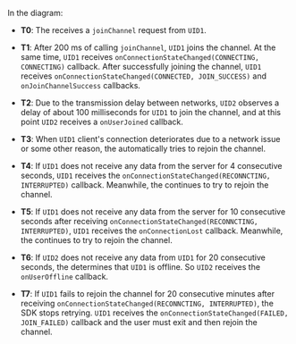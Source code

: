 <PlatformWrapper platform="unreal">

In the diagram:

- **T0**: The <Vpd k="SDK" /> receives a `joinChannel` request from `UID1`.

- **T1**: After 200 ms of calling `joinChannel`, `UID1` joins the channel. At the same time, `UID1` receives `onConnectionStateChanged(CONNECTING, CONNECTING)` callback. After successfully joining the channel, `UID1` receives `onConnectionStateChanged(CONNECTED, JOIN_SUCCESS)` and `onJoinChannelSuccess` callbacks.

- **T2**: Due to the transmission delay between networks, `UID2` observes a delay of about 100 milliseconds for `UID1` to join the channel, and at this point `UID2` receives a `onUserJoined` callback.

- **T3**: When `UID1` client's connection deteriorates due to a network issue or some other reason, the <Vpd k="SDK" /> automatically tries to rejoin the channel.

- **T4**: If `UID1` does not receive any data from the server for 4 consecutive seconds, `UID1` receives the `onConnectionStateChanged(RECONNCTING, INTERRUPTED)` callback. Meanwhile, the <Vpd k="SDK" /> continues to try to rejoin the channel.

- **T5**: If `UID1` does not receive any data from the server for 10 consecutive seconds after receiving `onConnectionStateChanged(RECONNCTING, INTERRUPTED)`, `UID1` receives the `onConnectionLost` callback. Meanwhile, the <Vpd k="SDK" /> continues to try to rejoin the channel.

- **T6**: If `UID2` does not receive any data from `UID1` for 20 consecutive seconds, the <Vpd k="SDK" /> determines that `UID1` is offline. So `UID2` receives the `onUserOffline` callback.

- **T7**: If `UID1` fails to rejoin the channel for 20 consecutive minutes after receiving `onConnectionStateChanged(RECONNCTING, INTERRUPTED)`, the SDK stops retrying. `UID1` receives the `onConnectionStateChanged(FAILED, JOIN_FAILED)` callback and the user must exit and then rejoin the channel.

</PlatformWrapper>